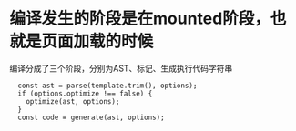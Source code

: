 # 编译发生的阶段是在mounted阶段，也就是页面加载的时候
编译分成了三个阶段，分别为AST、标记、生成执行代码字符串

```
  const ast = parse(template.trim(), options);
  if (options.optimize !== false) {
    optimize(ast, options);
  }
  const code = generate(ast, options);
```